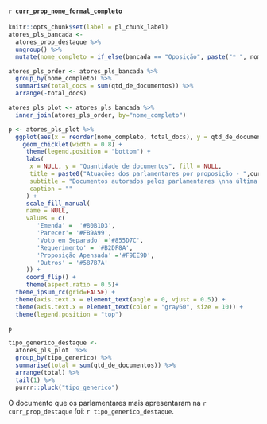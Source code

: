#### `r curr_prop_nome_formal_completo`

```r
knitr::opts_chunk$set(label = pl_chunk_label)
atores_pls_bancada <- 
  atores_prop_destaque %>% 
  ungroup() %>% 
  mutate(nome_completo = if_else(bancada == "Oposição", paste("* ", nome_completo), nome_completo))

atores_pls_order <- atores_pls_bancada %>% 
  group_by(nome_completo) %>% 
  summarise(total_docs = sum(qtd_de_documentos)) %>% 
  arrange(-total_docs)

atores_pls_plot <- atores_pls_bancada %>% 
  inner_join(atores_pls_order, by="nome_completo")

p <- atores_pls_plot %>% 
  ggplot(aes(x = reorder(nome_completo, total_docs), y = qtd_de_documentos, group = tipo_generico, fill = tipo_generico)) + 
    geom_chicklet(width = 0.8) +
     theme(legend.position = "bottom") +
     labs(
      x = NULL, y = "Quantidade de documentos", fill = NULL,
      title = paste0("Atuações dos parlamentares por proposição - ",curr_prop_destaque),
      subtitle = "Documentos autorados pelos parlamentares \nna última semana",
      caption = ""
     ) +
     scale_fill_manual(
     name = NULL,
     values = c(
        'Emenda' =  '#80B1D3',
        'Parecer'= '#FB9A99',
        'Voto em Separado' ='#855D7C',
        'Requerimento' = '#B2DF8A',
        'Proposição Apensada' ='#F9EE9D',
        'Outros' = '#587B7A'
     )) +
     coord_flip() +
     theme(aspect.ratio = 0.5)+ 
  theme_ipsum_rc(grid=FALSE) +
  theme(axis.text.x = element_text(angle = 0, vjust = 0.5)) + 
  theme(axis.text.x = element_text(color = "gray60", size = 10)) +
  theme(legend.position = "top")

p

tipo_generico_destaque <-
  atores_pls_plot  %>% 
  group_by(tipo_generico) %>% 
  summarise(total = sum(qtd_de_documentos)) %>% 
  arrange(total) %>% 
  tail(1) %>% 
  purrr::pluck("tipo_generico")

```

O documento que os parlamentares mais apresentaram na `r curr_prop_destaque` foi: `r tipo_generico_destaque`.

